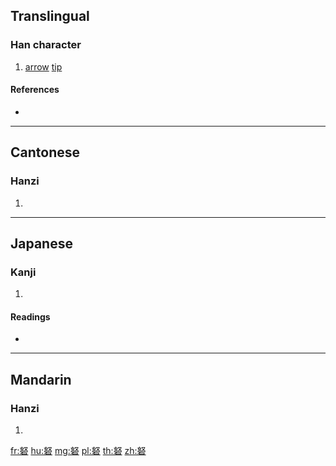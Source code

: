 {{character info/new}}
==Translingual==

===Han character===
{{Han char|rn=112|rad=石|as=05|sn=10|four=47601|canj=VEMR|ids=⿱奴石}}

# [[arrow]] [[tip]]

====References====
* {{Han ref|kx=0829.120|dkj=24111|dj=1243.330|hdz=42425.170|uh=782E|ud=30766|bh=D2DF|bd=53983}}

----

==Cantonese==

===Hanzi===
{{yue-hanzi|jyut=[[nou5]]|y=nou5}}

# {{defn|lang=yue|sort=石05}}

----

==Japanese==

===Kanji===
{{ja-kanji|grade=|rs=石05}}

# {{defn|lang=ja|sort=石05}}

====Readings====
* {{ja-readings|on=[[ど]] (do), [[ぬ]] (nu)|kun=[[やじり]] (yajiri)|nanori=}}

----

==Mandarin==

===Hanzi===
{{cmn-hanzi|pin=[[nǔ]] ([[nu3]])|wg=nu<sup>3</sup>}}

# {{defn|lang=cmn|sort=石05}}

[[fr:砮]]
[[hu:砮]]
[[mg:砮]]
[[pl:砮]]
[[th:砮]]
[[zh:砮]]